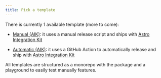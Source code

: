 ```yaml
---
title: Pick a template
---
```


There is currently 1 available template (more to come):

- [Manual (AIK)](/templates/manual-kit/): it uses a manual release script and ships with [Astro Integration Kit](https://astro-integration-kit.netlify.app/)

- [Automatic (AIK)](/templates/automatic-kit/): it uses a GitHub Action to automatically release and ship with [Astro Integration Kit](https://astro-integration-kit.netlify.app/)

All templates are structured as a monorepo with the package and a playground to easily test manually features.
